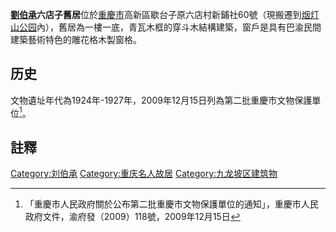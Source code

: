 {{msg:重慶市文物保護單位
|名稱 = 劉伯承六店子舊居
|編號 = 121
|圖片 = 
|級別 = 6
|分類 = 
|時代 = 1924年-1927年
|地點 = [[九龙坡区|九龙坡区]][[烟灯山公园|烟灯山公园]]內
|坐標 = 
|登錄 = 2009年12月15日
}}
'''[[劉伯承|劉伯承]]六店子舊居'''位於[[重慶市|重慶市]]高新區歇台子原六店村新鋪社60號（現搬遷到[[烟灯山公园|烟灯山公园]]內），舊居為一樓一底，青瓦木框的穿斗木結構建築，窗戶是具有巴渝民間建築藝術特色的雕花格木製窗格。

==历史==
文物遺址年代為1924年-1927年，2009年12月15日列為第二批重慶市文物保護單位<ref>「重慶市人民政府關於公布第二批重慶市文物保護單位的通知」，重慶市人民政府文件，渝府發（2009）118號，2009年12月15日</ref>。

== 註釋 ==
{{reflist}}

{{文物保護單位小作品}}
[[Category:刘伯承|Category:刘伯承]]
[[Category:重庆名人故居|Category:重庆名人故居]]
[[Category:九龙坡区建筑物|Category:九龙坡区建筑物]]